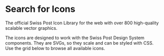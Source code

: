 
<Meta of={SearchIcons} />

# Search for Icons

<div className="lead">
  The official Swiss Post Icon Library for the web with over 800 high-quality scalable vector
  graphics.
</div>

The icons are designed to work with the Swiss Post Design System components. They are SVGs, so they scale and can be styled with CSS.<br/>
Use the grid below to browse all available icons.

<Search />
